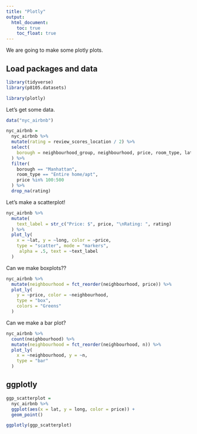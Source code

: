 ```yaml
---
title: "Plotly"
output: 
  html_document:
    toc: true
    toc_float: true
---
```


We are going to make some plotly plots.

## Load packages and data

```r
library(tidyverse)
library(p8105.datasets)

library(plotly)
```

Let's get some data.

```r
data("nyc_airbnb")

nyc_airbnb = 
  nyc_airbnb %>% 
  mutate(rating = review_scores_location / 2) %>% 
  select(
    borough = neighbourhood_group, neighbourhood, price, room_type, lat, long, rating
  ) %>% 
  filter(
    borough == "Manhattan",
    room_type == "Entire home/apt",
    price %in% 100:500
  ) %>% 
  drop_na(rating)
```

Let's make a scatterplot!

```r
nyc_airbnb %>% 
  mutate(
    text_label = str_c("Price: $", price, "\nRating: ", rating)
  ) %>% 
  plot_ly(
    x = ~lat, y = ~long, color = ~price, 
    type = "scatter", mode = "markers",
     alpha = .5, text = ~text_label
  )
```

Can we make boxplots??

```r
nyc_airbnb %>% 
  mutate(neighbourhood = fct_reorder(neighbourhood, price)) %>% 
  plot_ly(
    y = ~price, color = ~neighbourhood,
    type = "box",
    colors = "Greens"
  )
```

Can we make a bar plot?

```r
nyc_airbnb %>% 
  count(neighbourhood) %>% 
  mutate(neighbourhood = fct_reorder(neighbourhood, n)) %>% 
  plot_ly(
    x = ~neighbourhood, y = ~n,
    type = "bar"
  )
```


## ggplotly

```r
ggp_scatterplot = 
  nyc_airbnb %>% 
  ggplot(aes(x = lat, y = long, color = price)) + 
  geom_point()

ggplotly(ggp_scatterplot)
```

